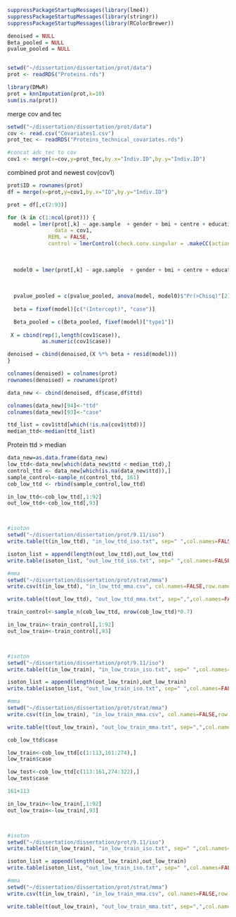 ```r
suppressPackageStartupMessages(library(lme4))
suppressPackageStartupMessages(library(stringr))
suppressPackageStartupMessages(library(RColorBrewer))

denoised = NULL 
Beta_pooled = NULL 
pvalue_pooled = NULL


setwd("~/dissertation/dissertation/prot/data")
prot <- readRDS("Proteins.rds")

library(DMwR)
prot = knnImputation(prot,k=10)
sum(is.na(prot))
```

merge cov and tec
```r
setwd("~/dissertation/dissertation/prot/data")
cov <- read.csv("Covariates1.csv")
prot_tec <- readRDS("Proteins_technical_covariates.rds")

#concat adc_tec to cov
cov1 <- merge(x=cov,y=prot_tec,by.x="Indiv.ID",by.y="Indiv.ID")
```

combined prot and newest cov(cov1)
```r
prot$ID = rownames(prot)
df = merge(x=prot,y=cov1,by.x="ID",by.y="Indiv.ID")

prot = df[,c(2:93)]
```


```r
for (k in c(1:ncol(prot))) {
  model = lmer(prot[,k] ~ age.sample  + gender + bmi + centre + education_plco  +  smok_duration + smok_intensity + smoking_status + (1 | Plate.ID) + Monocytes + B + CD4T + CD8T +NK + case,
               data = cov1, 
             REML = FALSE,
             control = lmerControl(check.conv.singular = .makeCC(action ="ignore",tol = 1e-04)))
  
  
  
  model0 = lmer(prot[,k] ~ age.sample  + gender + bmi + centre + education_plco  +  smok_duration + smok_intensity + smoking_status + (1 | Plate.ID) + Monocytes + B + CD4T + CD8T +NK, data = cov1, REML = FALSE,control = lmerControl(check.conv.singular = .makeCC(action = "ignore", tol = 1e-04)))
  
  
  
  pvalue_pooled = c(pvalue_pooled, anova(model, model0)$"Pr(>Chisq)"[2]) 
  
  beta = fixef(model)[c("(Intercept)", "case")]

  Beta_pooled = c(Beta_pooled, fixef(model)["type1"])
  
 X = cbind(rep(1,length(cov1$case)),
           as.numeric(cov1$case))

denoised = cbind(denoised,(X %*% beta + resid(model)))
}

colnames(denoised) = colnames(prot) 
rownames(denoised) = rownames(prot)
``` 
  
```r
data_new <- cbind(denoised, df$case,df$ttd)

colnames(data_new)[94]<-"ttd"
colnames(data_new)[93]<-"case"
```




```r
ttd_list = cov1$ttd[which(!is.na(cov1$ttd))]
median_ttd<-median(ttd_list)
```

Protein ttd > median
```r
data_new=as.data.frame(data_new)
low_ttd<-data_new[which(data_new$ttd < median_ttd),]
control_ttd <- data_new[which(is.na(data_new$ttd)),]
sample_control<-sample_n(control_ttd, 161)
cob_low_ttd <- rbind(sample_control,low_ttd)
```


```r
in_low_ttd<-cob_low_ttd[,1:92]
out_low_ttd<-cob_low_ttd[,93]



#isoton
setwd("~/dissertation/dissertation/prot/9.11/iso")
write.table(t(in_low_ttd), "in_low_ttd_iso.txt", sep=" ",col.names=FALSE,row.names = FALSE)

isoton_list = append(length(out_low_ttd),out_low_ttd)
write.table(isoton_list, "out_low_ttd_iso.txt", sep=" ",col.names=FALSE,row.names = FALSE)

#mma
setwd("~/dissertation/dissertation/prot/strat/mma")
write.csv(t(in_low_ttd), "in_low_ttd_mma.csv", col.names=FALSE,row.names = FALSE)

write.table(t(out_low_ttd), "out_low_ttd_mma.txt", sep=",",col.names=FALSE,row.names = FALSE)
```

```r
train_control<-sample_n(cob_low_ttd, nrow(cob_low_ttd)*0.7)

in_low_train<-train_control[,1:92]
out_low_train<-train_control[,93]



#isoton
setwd("~/dissertation/dissertation/prot/9.11/iso")
write.table(t(in_low_train), "in_low_train_iso.txt", sep=" ",col.names=FALSE,row.names = FALSE)

isoton_list = append(length(out_low_train),out_low_train)
write.table(isoton_list, "out_low_train_iso.txt", sep=" ",col.names=FALSE,row.names = FALSE)

#mma
setwd("~/dissertation/dissertation/prot/strat/mma")
write.csv(t(in_low_train), "in_low_train_mma.csv", col.names=FALSE,row.names = FALSE)

write.table(t(out_low_train), "out_low_train_mma.txt", sep=",",col.names=FALSE,row.names = FALSE)
```

```r
cob_low_ttd$case
```
```r
low_train<-cob_low_ttd[c(1:113,161:274),]
low_train$case
```
```r
low_test<-cob_low_ttd[c(113:161,274:322),]
low_test$case
```
```r
161+113
```
```r
in_low_train<-low_train[,1:92]
out_low_train<-low_train[,93]



#isoton
setwd("~/dissertation/dissertation/prot/9.11/iso")
write.table(t(in_low_train), "in_low_train_iso.txt", sep=" ",col.names=FALSE,row.names = FALSE)

isoton_list = append(length(out_low_train),out_low_train)
write.table(isoton_list, "out_low_train_iso.txt", sep=" ",col.names=FALSE,row.names = FALSE)

#mma
setwd("~/dissertation/dissertation/prot/strat/mma")
write.csv(t(in_low_train), "in_low_train_mma.csv", col.names=FALSE,row.names = FALSE)

write.table(t(out_low_train), "out_low_train_mma.txt", sep=",",col.names=FALSE,row.names = FALSE)
```

```r

```

